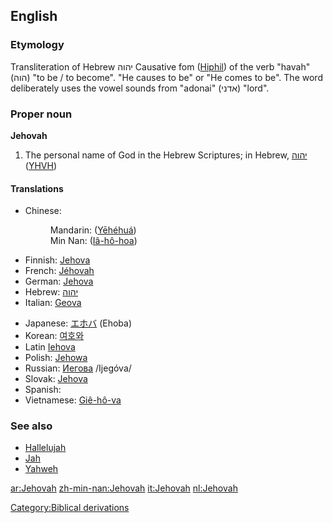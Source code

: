 ==English==

===Etymology===
Transliteration of Hebrew יהוה Causative fom ([[Hiphil]]) of the verb "havah" (הוה) "to be / to become". "He causes to be" or "He comes to be".  The word deliberately uses the vowel sounds from "adonai" (אדני) "lord".

===Proper noun===
'''Jehovah'''

# {{context|religion}}The personal name of God in the Hebrew Scriptures; in Hebrew, [[יהוה]] ([[YHVH]])

====Translations====
{{top}}
*Chinese:
*:Mandarin: {{zh-ts|耶和華|耶和华}} ([[Yēhéhuá]])
*:Min Nan: {{zh-ts|耶和華|耶和华}} ([[Iâ-hô-hoa]])
*Finnish: [[Jehova]]
*French: [[Jéhovah]]
*German: [[Jehova]]
*Hebrew: [[יהוה]]
*Italian: [[Geova]]
{{mid}}
*Japanese: [[エホバ]] (Ehoba)
*Korean: [[여호와]]
*Latin [[Iehova]]
*Polish: [[Jehowa]] {{m}}
*Russian: [[Иегова]] /Ijegóva/ {{m}}
*Slovak: [[Jehova]] {{m}}
*Spanish: {{t|es|Jehová|m}}
*Vietnamese: [[Giê-hô-va]]
{{bottom}}

===See also===
*[[Hallelujah]]
*[[Jah]]
*[[Yahweh]]

[[Category:Biblical derivations]]

[[ar:Jehovah]]
[[zh-min-nan:Jehovah]]
[[it:Jehovah]]
[[nl:Jehovah]]